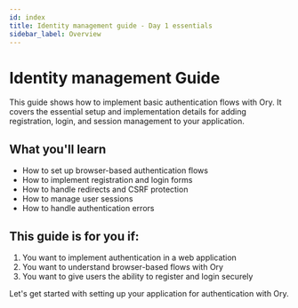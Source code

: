 ```yaml
---
id: index
title: Identity management guide - Day 1 essentials
sidebar_label: Overview
---
```


# Identity management Guide

This guide shows how to implement basic authentication flows with Ory. It covers the essential setup and implementation details
for adding registration, login, and session management to your application.

## What you'll learn

- How to set up browser-based authentication flows
- How to implement registration and login forms
- How to handle redirects and CSRF protection
- How to manage user sessions
- How to handle authentication errors

## This guide is for you if:

1. You want to implement authentication in a web application
2. You want to understand browser-based flows with Ory
3. You want to give users the ability to register and login securely

Let's get started with setting up your application for authentication with Ory.
